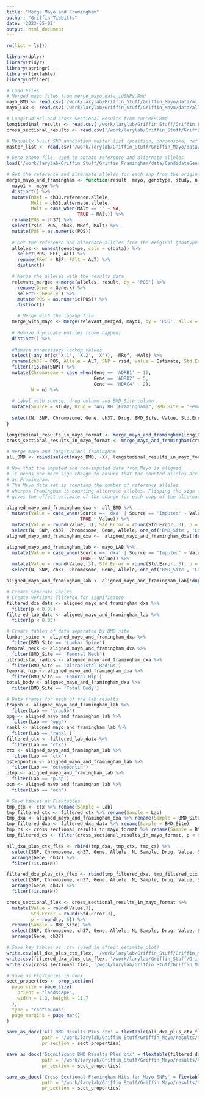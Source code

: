 ```yaml
---
title: "Merge Mayo and Framingham"
author: "Griffin Tibbitts"
date: '2023-05-02'
output: html_document
---
```


```r
rm(list = ls())
```

```r
library(dplyr)
library(tidyr)
library(stringr)
library(flextable)
library(officer)
```

```r
# Load Files 
# Merged mayo files from merge_mayo_data_idSNPs.Rmd
mayo_BMD <- read.csv('/work/larylab/Griffin_Stuff/Griffin_Mayo/data/all_mayo_BMD.csv')
mayo_LAB <- read.csv('/work/larylab/Griffin_Stuff/Griffin_Mayo/data/all_mayo_LAB.csv')

# Longitudinal and Cross-Sectional Results from runLMER.Rmd
longitudinal_results <- read.csv('/work/larylab/Griffin_Stuff/Griffin_Framingham/results/AllSNPs_LMER_results_female.csv')
cross_sectional_results <- read.csv('/work/larylab/Griffin_Stuff/Griffin_Framingham/results/cs_AllSNPs_LMER_results_female.csv')

# Manually built SNP annotation master list (position, chromosome, ref and alt alleles etc.)
master_list <- read.csv('/work/larylab/Griffin_Stuff/Griffin_Mayo/data/mayo_fram_snp_master_list.csv')

# Geno-pheno file, used to obtain reference and alternate alleles
load('/work/larylab/Griffin_Stuff/Griffin_Framingham/data/CandidateGenes.RData')
```

```r
# Get the reference and alternate alleles for each snp from the original geno-pheno file
merge_mayo_and_framingham <- function(result, mayo, genotype, study, n) {
  mayo1 <- mayo %>%
  distinct() %>%
  mutate(MRef = ch38.reference.allele,
         MAlt = ch38.alternate.allele,
         MAlt = case_when(MAlt == '' ~ NA,
                          TRUE ~ MAlt)) %>%
  rename(POS = ch37) %>%
  select(rsid, POS, ch38, MRef, MAlt) %>%
  mutate(POS = as.numeric(POS))
  
  # Get the reference and alternate alleles from the original genotype file
  alleles <- unnest(genotype, cols = c(data)) %>%
    select(POS, REF, ALT) %>%
    rename(FRef = REF, FAlt = ALT) %>%
    distinct()

  # Merge the alleles with the results data
  relevant_merged <-merge(alleles, result, by = 'POS') %>%
    rename(Gene = Gene.x) %>%
    select(-`Gene.y`) %>%
    mutate(POS = as.numeric(POS)) %>%
    distinct() 

    # Merge with the lookup file
  merge_with_mayo <- merge(relevant_merged, mayo1, by = 'POS', all.x = T) %>%
  
  # Remove duplicate entries (some happen)
  distinct() %>%
  
  #Remove unnecessary lookup values
  select(-any_of(c('X.1', 'X.2', 'X')), -MRef, -MAlt) %>%
  rename(ch37 = POS, Allele = ALT, SNP = rsid, Value = Estimate, Std.Error = Std..Error) %>%
  filter(!is.na(SNP)) %>%
  mutate(Chromosome = case_when(Gene == 'ADRB1' ~ 10,
                                Gene == 'ADRB2' ~ 5,
                                Gene == 'HDAC4' ~ 2),
         N = n) %>%
    
  # Label with source, drug column and BMD_Site column
  mutate(Source = study, Drug = "Any BB (Framingham)", BMD_Site = 'Femoral Neck') %>%
  
  select(N, SNP, Chromosome, Gene, ch37, Drug, BMD_Site, Value, Std.Error, p, Source, Allele)
}
```

```r
longitudinal_results_in_mayo_format <- merge_mayo_and_framingham(longitudinal_results, master_list, pheno_snp_pos, 'Longitudinal', 927) 
cross_sectional_results_in_mayo_format <- merge_mayo_and_framingham(cross_sectional_results, master_list, pheno_snp_pos, 'Cross-Sectional', 806) 

# Merge mayo and longitudinal framingham
all_BMD <- rbind(select(mayo_BMD, -X), longitudinal_results_in_mayo_format)
```
```r
# Now that the imputed and non-imputed data from Mayo is aligned,
# it needs one more sign change to ensure that the counted alleles are the same
# as Framingham. 
# The Mayo data set is counting the number of reference alleles
# whereas Framingham is counting alternate alleles. Flipping the sign for Mayo
# gives the effect estimate of the change for each copy of the alternate allele.

aligned_mayo_and_framingham_dxa <- all_BMD %>%
  mutate(Value = case_when(Source == 'dxa' | Source == 'Imputed' ~ Value * -1,
                           TRUE ~ Value)) %>%
  mutate(Value = round(Value, 3), Std.Error = round(Std.Error, 3), p = round(p,6)) %>%
  select(N, SNP, ch37, Chromosome, Gene, Allele, one_of('BMD_Site', 'Lab'), Drug, Value, Std.Error, p, Source)
aligned_mayo_and_framingham_dxa <-  aligned_mayo_and_framingham_dxa[!duplicated(aligned_mayo_and_framingham_dxa[c('ch37', 'Drug', 'BMD_Site')]),]

aligned_mayo_and_framingham_lab <- mayo_LAB %>%
  mutate(Value = case_when(Source == 'dxa' | Source == 'Imputed' ~ Value * -1,
                           TRUE ~ Value)) %>%
  mutate(Value = round(Value, 3), Std.Error = round(Std.Error, 3), p = round(p,6)) %>%
  select(N, SNP, ch37, Chromosome, Gene, Allele, one_of('BMD_Site', 'Lab'), Drug, Value, Std.Error, p, Source) 

aligned_mayo_and_framingham_lab <- aligned_mayo_and_framingham_lab[!duplicated(aligned_mayo_and_framingham_lab[c('ch37', 'Drug', 'Lab')]),]
```
```r
# Create Separate Tables
# Create versions filtered for significance
filtered_dxa_data <- aligned_mayo_and_framingham_dxa %>%
  filter(p < 0.05)
filtered_lab_data <- aligned_mayo_and_framingham_lab %>%
  filter(p < 0.05)

# Create tables of data separated by BMD site
lumbar_spine <- aligned_mayo_and_framingham_dxa %>%
  filter(BMD_Site == 'Lumbar Spine')
femoral_neck <- aligned_mayo_and_framingham_dxa %>%
  filter(BMD_Site == 'Femoral Neck')
ultradistal_radius <- aligned_mayo_and_framingham_dxa %>%
  filter(BMD_Site == 'Ultradistal Radius')
femoral_hip <- aligned_mayo_and_framingham_dxa %>%
  filter(BMD_Site == 'Femoral Hip')
total_body <- aligned_mayo_and_framingham_dxa %>%
  filter(BMD_Site == 'Total Body')

# Data frames for each of the lab results
trap5b <- aligned_mayo_and_framingham_lab %>%
  filter(Lab == 'trap5b')
opg <- aligned_mayo_and_framingham_lab %>%
  filter(Lab == 'opg')
rankl <- aligned_mayo_and_framingham_lab %>%
  filter(Lab == 'rankl')
filtered_ctx <- filtered_lab_data %>%
  filter(Lab == 'ctx')
ctx <- aligned_mayo_and_framingham_lab %>%
  filter(Lab == 'ctx')
osteopontin <- aligned_mayo_and_framingham_lab %>%
  filter(Lab == 'osteopontin')
p1np <- aligned_mayo_and_framingham_lab %>%
  filter(Lab == 'p1np')
ocn <- aligned_mayo_and_framingham_lab %>%
  filter(Lab == 'ocn')

```

```r
# Save tables as Flextables
tmp_ctx <- ctx %>% rename(Sample = Lab)
tmp_filtered_ctx <- filtered_ctx %>% rename(Sample = Lab)
tmp_dxa <- aligned_mayo_and_framingham_dxa %>% rename(Sample = BMD_Site)
tmp_filtered_dxa <- filtered_dxa_data %>% rename(Sample = BMD_Site)
tmp_cs <- cross_sectional_results_in_mayo_format %>% rename(Sample = BMD_Site)
tmp_filtered_cs <- filter(cross_sectional_results_in_mayo_format, p < 0.05) %>% rename(Sample = BMD_Site)

all_dxa_plus_ctx_flex <- rbind(tmp_dxa, tmp_ctx, tmp_cs) %>%
  select(SNP, Chromosome, ch37, Gene, Allele, N, Sample, Drug, Value, Std.Error, p, Source) %>%
  arrange(Gene, ch37) %>%
  filter(!is.na(N)) 

filtered_dxa_plus_ctx_flex <- rbind(tmp_filtered_dxa, tmp_filtered_ctx, tmp_filtered_cs) %>%
  select(SNP, Chromosome, ch37, Gene, Allele, N, Sample, Drug, Value, Std.Error, p, Source) %>%
  arrange(Gene, ch37) %>%
  filter(!is.na(N)) 

cross_sectional_flex <- cross_sectional_results_in_mayo_format %>%
  mutate(Value = round(Value,3),
         Std.Error = round(Std.Error,3),
         p = round(p, 6)) %>%
  rename(Sample = BMD_Site) %>%
  select(SNP, Chromosome, ch37, Gene, Allele, N, Sample, Drug, Value, Std.Error, p) %>%
  arrange(Gene, ch37) 
```

```r
# Save key tables as .csv (used in effect estimate plot)
write.csv(all_dxa_plus_ctx_flex, '/work/larylab/Griffin_Stuff/Griffin_Mayo/results/tables/all_dxa_ctx_flex.csv')
write.csv(filtered_dxa_plus_ctx_flex, '/work/larylab/Griffin_Stuff/Griffin_Mayo/results/tables/filtered_dxa_plus_ctx_flex.csv')
write.csv(cross_sectional_flex, '/work/larylab/Griffin_Stuff/Griffin_Mayo/results/tables/cross_sectional_flex.csv')
```

```r
# Save as Flextables in docx
sect_properties <- prop_section(
  page_size = page_size(
    orient = "landscape",
    width = 8.3, height = 11.7
  ),
  type = "continuous",
  page_margins = page_mar()
)

save_as_docx('All BMD Results Plus ctx' = flextable(all_dxa_plus_ctx_flex), 
             path = '/work/larylab/Griffin_Stuff/Griffin_Mayo/results/tables/all_dxa_plus_ctx.docx',
             pr_section = sect_properties)

save_as_docx('Significant BMD Results Plus ctx' = flextable(filtered_dxa_plus_ctx_flex), 
             path = '/work/larylab/Griffin_Stuff/Griffin_Mayo/results/tables/filtered_dxa_plus_ctx_flex.docx',
             pr_section = sect_properties)

save_as_docx('Cross Sectional Framingham Hits for Mayo SNPs' = flextable(cross_sectional_flex), 
             path = '/work/larylab/Griffin_Stuff/Griffin_Mayo/results/tables/cross_sectional_flex.docx',
             pr_section = sect_properties)
```

